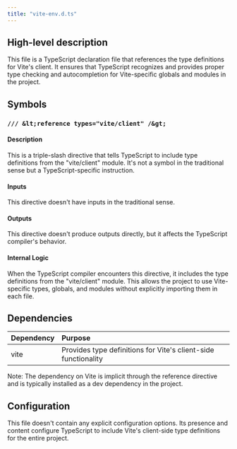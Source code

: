 ```yaml
---
title: "vite-env.d.ts"
---
```


## High-level description
This file is a TypeScript declaration file that references the type definitions for Vite's client. It ensures that TypeScript recognizes and provides proper type checking and autocompletion for Vite-specific globals and modules in the project.

## Symbols

### `/// &lt;reference types="vite/client" /&gt;`
#### Description
This is a triple-slash directive that tells TypeScript to include type definitions from the "vite/client" module. It's not a symbol in the traditional sense but a TypeScript-specific instruction.

#### Inputs
This directive doesn't have inputs in the traditional sense.

#### Outputs
This directive doesn't produce outputs directly, but it affects the TypeScript compiler's behavior.

#### Internal Logic
When the TypeScript compiler encounters this directive, it includes the type definitions from the "vite/client" module. This allows the project to use Vite-specific types, globals, and modules without explicitly importing them in each file.

## Dependencies
| Dependency | Purpose |
|:-----------|:--------|
| vite | Provides type definitions for Vite's client-side functionality |

Note: The dependency on Vite is implicit through the reference directive and is typically installed as a dev dependency in the project.

## Configuration
This file doesn't contain any explicit configuration options. Its presence and content configure TypeScript to include Vite's client-side type definitions for the entire project.